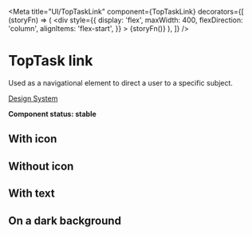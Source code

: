 
<Meta
  title="UI/TopTaskLink"
  component={TopTaskLink}
  decorators={[
    (storyFn) => (
      <div
        style={{
          display: 'flex',
          maxWidth: 400,
          flexDirection: 'column',
          alignItems: 'flex-start',
        }}
      >
        {storyFn()}
      </div>
    ),
  ]}
/>

# TopTask link

Used as a navigational element to direct a user to a specific subject.

[Design System](https://designsystem.amsterdam.nl/7awj1hc9f/p/46e2d8-toptask-button)

**Component status: stable**

## With icon

<Preview>
  <Story name="With icon">
    <TopTaskLink
      href="#"
      icon={Location}
      title="City hall: locations and opening hours"
      style={{ maxWidth: 220 }}
    />
  </Story>
</Preview>

## Without icon

<Preview>
  <Story name="Without icon">
    <TopTaskLink
      href="#"
      title="City hall: locations and opening hour"
      style={{ maxWidth: 220 }}
    />
  </Story>
</Preview>

## With text

<Preview>
  <Story name="With text">
    <TopTaskLink
      href="#"
      title="City Hall West"
      text="Bos en Lommerplein 250"
      style={{ maxWidth: 220 }}
    />
  </Story>
</Preview>

## On a dark background

<Preview>
  <Story name="On a dark background">
    <div style={{ backgroundColor: '#004699', padding: '40px 80px' }}>
      <TopTaskLink
        href="#"
        target="_blank"
        icon={Passport}
        title="City hall: locations and opening hour"
        darkBackground
      />
    </div>
  </Story>
</Preview>
